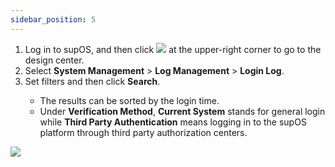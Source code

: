 ```yaml
---
sidebar_position: 5
---
```


1. Log in to supOS, and then click <img src="https://wordpressfreezonex.oss-accelerate.aliyuncs.com/platform/7.png"/> at the upper-right corner to go to the design center.
2. Select <strong>System Management</strong> > <strong>Log Management</strong> > <strong>Login Log</strong>.
3. Set filters and then click <strong>Search</strong>.

<ul>
<ul>
<li>The results can be sorted by the login time.</li>
<li>Under <strong>Verification Method</strong>, <strong>Current System</strong> stands for general login while <strong>Third Party Authentication</strong> means logging in to the supOS platform through third party authorization centers.</li>
</ul>
</ul>

<img src="https://wordpressfreezonex.oss-accelerate.aliyuncs.com/platform/44.png"/>